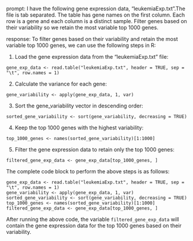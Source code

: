 prompt:
I have the following gene expression data, "leukemiaExp.txt".The file is tab separated. The table has gene names on the first column. Each row is a gene and each column is a distinct sample.  Filter genes based on their variability so we retain the most variable top 1000 genes. 

response:
To filter genes based on their variability and retain the most variable top 1000 genes, we can use the following steps in R:

1. Load the gene expression data from the "leukemiaExp.txt" file:
```
gene_exp_data <- read.table("leukemiaExp.txt", header = TRUE, sep = "\t", row.names = 1)
```

2. Calculate the variance for each gene:
```
gene_variability <- apply(gene_exp_data, 1, var)
```

3. Sort the gene_variability vector in descending order:
```
sorted_gene_variability <- sort(gene_variability, decreasing = TRUE)
```

4. Keep the top 1000 genes with the highest variability:
```
top_1000_genes <- names(sorted_gene_variability)[1:1000]
```

5. Filter the gene expression data to retain only the top 1000 genes:
```
filtered_gene_exp_data <- gene_exp_data[top_1000_genes, ]
```

The complete code block to perform the above steps is as follows:
```
gene_exp_data <- read.table("leukemiaExp.txt", header = TRUE, sep = "\t", row.names = 1)
gene_variability <- apply(gene_exp_data, 1, var)
sorted_gene_variability <- sort(gene_variability, decreasing = TRUE)
top_1000_genes <- names(sorted_gene_variability)[1:1000]
filtered_gene_exp_data <- gene_exp_data[top_1000_genes, ]
```

After running the above code, the variable `filtered_gene_exp_data` will contain the gene expression data for the top 1000 genes based on their variability.
